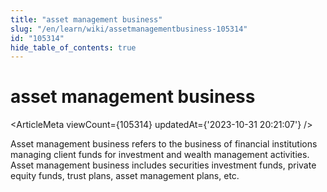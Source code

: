 ```yaml
---
title: "asset management business"
slug: "/en/learn/wiki/assetmanagementbusiness-105314"
id: "105314"
hide_table_of_contents: true
---
```



<Breadcrumbs current="asset management business" />

# asset management business

<ArticleMeta viewCount={105314} updatedAt={'2023-10-31 20:21:07'} />
<div className='border-solid border-b border-t-0 my-4 border-[var(--ifm-color-gray-300)]' />

Asset management business refers to the business of financial institutions managing client funds for investment and wealth management activities. Asset management business includes securities investment funds, private equity funds, trust plans, asset management plans, etc.
